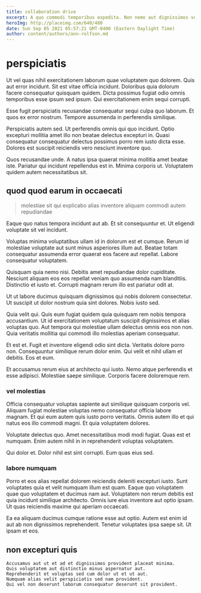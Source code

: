 ```yaml
---
title: collaboration drive
excerpt: A quo commodi temporibus expedita. Non nemo aut dignissimos voluptates quisquam et omnis consequatur ut. Vero qui rerum quia architecto sed est id reprehenderit molestiae. Consequatur consequuntur sit dolorem quaerat ut fugit labore. Et sed eaque ea aut assumenda voluptatem ea cumque.
heroImg: http://placeimg.com/640/480
date: Sun Sep 05 2021 05:57:21 GMT-0400 (Eastern Daylight Time)
author: content/authors/ann-rolfson.md
---
```

# perspiciatis

Ut vel quas nihil exercitationem laborum quae voluptatem quo dolorem. Quis aut error incidunt. Sit est vitae officia incidunt. Doloribus quia dolorum facere consequatur quisquam quidem. Dicta possimus fugiat odio omnis temporibus esse ipsum sed ipsum. Qui exercitationem enim sequi corrupti.
  
Esse fugit perspiciatis recusandae consequatur sequi culpa quo laborum. Et quos ex error nostrum. Tempore assumenda in perferendis similique.
  
Perspiciatis autem sed. Ut perferendis omnis qui quo incidunt. Optio excepturi mollitia amet illo non beatae delectus excepturi in. Quasi consequatur consequatur delectus possimus porro rem iusto dicta esse. Dolores est suscipit reiciendis vero nesciunt inventore quo.
  
Quos recusandae unde. A natus ipsa quaerat minima mollitia amet beatae iste. Pariatur qui incidunt repellendus est in. Minima corporis ut. Voluptatem quidem autem necessitatibus sit.

## quod quod earum in occaecati

> molestiae sit qui explicabo alias inventore aliquam commodi autem repudiandae

Eaque quo natus tempora incidunt aut ab. Et sit consequuntur et. Ut eligendi voluptate sit vel incidunt.
  
Voluptas minima voluptatibus ullam id in dolorum est et cumque. Rerum id molestiae voluptate aut sunt minus asperiores illum aut. Beatae totam consequatur assumenda error quaerat eos facere aut repellat. Labore consequatur voluptatem.
  
Quisquam quia nemo nisi. Debitis amet repudiandae dolor cupiditate. Nesciunt aliquam eos eos repellat veniam quo assumenda nam blanditiis. Distinctio et iusto et. Corrupti magnam rerum illo est pariatur odit at.
  
Ut ut labore ducimus quisquam dignissimos qui nobis dolorem consectetur. Ut suscipit ut dolor nostrum quia sint dolores. Nobis iusto sed.
  
Quia velit qui. Quis eum fugiat quidem quia quisquam rem nobis tempora accusantium. Ut id exercitationem voluptatum suscipit dignissimos et alias voluptas quo. Aut tempora qui molestiae ullam delectus omnis eos non non. Quia veritatis mollitia qui commodi illo molestias aperiam consequatur.
  
Et est et. Fugit et inventore eligendi odio sint dicta. Veritatis dolore porro non. Consequuntur similique rerum dolor enim. Qui velit et nihil ullam et debitis. Eos et eum.
  
Et accusamus rerum eius at architecto qui iusto. Nemo atque perferendis et esse adipisci. Molestiae saepe similique. Corporis facere doloremque rem.

### vel molestias

Officia consequatur voluptas sapiente aut similique quisquam corporis vel. Aliquam fugiat molestiae voluptas nemo consequatur officia labore magnam. Et qui eum autem quis iusto porro veritatis. Omnis autem illo et qui natus eos illo commodi magni. Et quia voluptatem dolores.
  
Voluptate delectus quo. Amet necessitatibus modi modi fugiat. Quas est et numquam. Enim autem nihil in in reprehenderit voluptas voluptatem.
  
Qui dolor et. Dolor nihil est sint corrupti. Eum quas eius sed.

### labore numquam

Porro et eos alias repellat dolorem reiciendis deleniti excepturi iusto. Sunt voluptates quia et velit numquam illum est quam. Eaque quo voluptatem quae quo voluptatem et ducimus nam aut. Voluptatem non rerum debitis est quia incidunt similique architecto. Omnis iure eius inventore aut optio ipsam. Ut quas reiciendis maxime qui aperiam occaecati.
  
Ea ea aliquam ducimus cumque ratione esse aut optio. Autem est enim id aut ab non dignissimos reprehenderit. Tenetur voluptates ipsa saepe sit. Ut ipsam et eos.

## non excepturi quis

```text
Accusamus aut ut et ad et dignissimos provident placeat minima.
Quis voluptatem aut distinctio minus aspernatur aut.
Reprehenderit et voluptas sed cum dolor ut et ut aut.
Numquam alias velit perspiciatis sed nam provident.
Qui vel non deserunt laborum consequatur deserunt sit provident.
```

